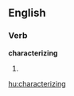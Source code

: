 
==English==

===Verb===
'''characterizing'''

# {{present participle of|[[characterize]]}}

[[hu:characterizing]]